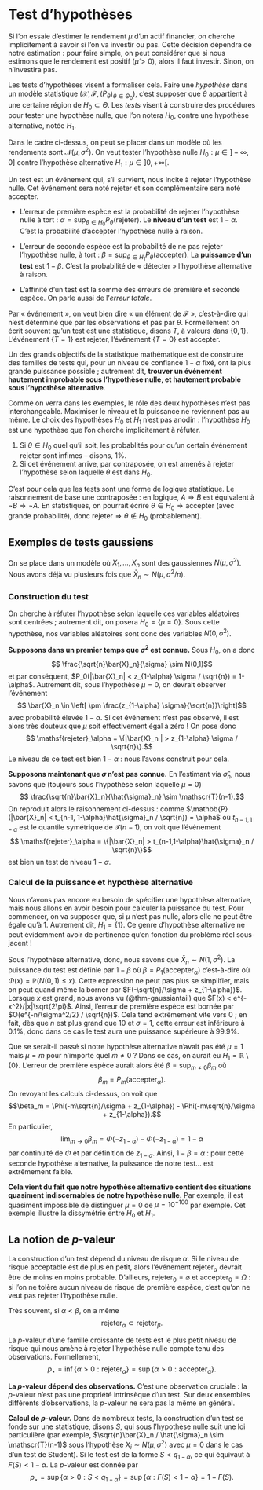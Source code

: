 # Test d'hypothèses

Si l'on essaie d'estimer le rendement $\mu$ d'un actif financier, on cherche implicitement à savoir si l'on va investir ou pas. Cette décision dépendra de notre estimation : pour faire simple, on peut considérer que si nous estimons que le rendement est positif ($\hat{\mu}>0$), alors il faut investir. Sinon, on n'investira pas. 

Les tests d'hypothèses visent à formaliser cela. Faire une *hypothèse* dans un modèle statistique $(\mathcal{X}, \mathscr{F}, (P_\theta)_{\theta \in \Theta_0})$, c'est supposer que $\theta$ appartient à une certaine région de $H_0 \subset \Theta$. Les *tests* visent à construire des procédures pour tester une hypothèse nulle, que l'on notera $H_0$, contre une hypothèse alternative, notée $H_1$. 



Dans le cadre ci-dessus, on peut se placer dans un modèle où les rendements sont $\mathscr{N}(\mu, \sigma^2)$. On veut tester l'hypothèse nulle $H_0 : \mu \in ]-\infty, 0]$ contre l'hypothèse alternative $H_1 : \mu \in ]0,+\infty[$. 

\newcommand{\rejet}{\mathsf{rejeter}}
\newcommand{\accept}{\mathsf{accepter}}


:::{#def-test}
Un test est un événement qui, s'il survient, nous incite à rejeter l'hypothèse nulle. Cet événement sera noté $\rejet$ et son complémentaire sera noté $\accept$. 

- L'erreur de première espèce est la probabilité de rejeter l'hypothèse nulle à tort : $\alpha = \sup_{\theta \in H_0}P_\theta(\rejet)$. Le **niveau d'un test** est $1-\alpha$. C'est la probabilité d'accepter l'hypothèse nulle à raison. 

- L'erreur de seconde espèce est la probabilité de ne pas rejeter l'hypothèse nulle, à tort : $\beta = \sup_{\theta \in H_1}P_\theta(\accept)$. La **puissance d'un test** est $1-\beta$. C'est la probabilité de « détecter » l'hypothèse alternative à raison. 

- L'affinité d'un test est la somme des erreurs de première et seconde espèce. On parle aussi de l'*erreur totale*. 
  
:::

Par « événement », on veut bien dire « un élément de $\mathscr{F}$ », c'est-à-dire qui n'est déterminé que par les observations et pas par $\theta$. Formellement on écrit souvent qu'un test est une statistique, disons $T$, à valeurs dans $\{0,1\}$. L'événement $\{T=1\}$ est $\rejet$, l'événement $\{T=0\}$ est $\accept$.

Un des grands objectifs de la statistique mathématique est de construire des familles de tests qui, pour un niveau de confiance $1-\alpha$ fixé, ont la plus grande puissance possible ; autrement dit, **trouver un événement hautement improbable sous l'hypothèse nulle, et hautement probable sous l'hypothèse alternative**. 

 Comme on verra dans les exemples, le rôle des deux hypothèses n'est pas interchangeable. Maximiser le niveau et la puissance ne reviennent pas au même. Le choix des hypothèses $H_0$ et $H_1$ n'est pas anodin : l'hypothèse $H_0$ est une hypothèse que l'on cherche implicitement à réfuter. 


1. Si $\theta \in H_0$ quel qu'il soit, les probablités pour qu'un certain événement $\rejet$ sont infimes -- disons, 1%. 
2. Si cet événement arrive, par contraposée, on est amenés à rejeter l'hypothèse selon laquelle $\theta$ est dans $H_0$. 

C'est pour cela que les tests sont une forme de logique statistique. Le raisonnement de base une contraposée : en logique, $A \Rightarrow B$ est équivalent à $\neg B \Rightarrow \neg A$. En statistiques, on pourrait écrire $\theta \in H_0 \Rightarrow \accept$ (avec grande probabilité), donc $\rejet \Rightarrow \theta \notin H_0$ (probablement). 

## Exemples de tests gaussiens

On se place dans un modèle où $X_1, \dotsc, X_n$ sont des gaussiennes $N(\mu, \sigma^2)$. Nous avons déjà vu plusieurs fois que $\bar{X}_n \sim N(\mu, \sigma^2/n)$. 

### Construction du test

On cherche à réfuter l'hypothèse selon laquelle ces variables aléatoires sont centrées ; autrement dit, on posera $H_0 = \{\mu=0\}$. Sous cette hypothèse, nos variables aléatoires sont donc des variables $N(0,\sigma^2)$. 

**Supposons dans un premier temps que $\sigma^2$ est connue.** Sous $H_0$, on a donc 
$$ \frac{\sqrt{n}\bar{X}_n}{\sigma} \sim N(0,1)$$
et par conséquent, $P_0(|\bar{X}_n| < z_{1-\alpha} \sigma / \sqrt{n}) = 1-\alpha$. Autrement dit, sous l'hypothèse $\mu = 0$, on devrait observer l'événement 
$$ \bar{X}_n \in \left[ \pm \frac{z_{1-\alpha} \sigma}{\sqrt{n}}\right]$$
avec probabilité élevée $1-\alpha$. Si cet événement n'est pas observé, il est alors très douteux que $\mu$ soit effectivement égal à zéro ! On pose donc 
$$ \rejet_\alpha = \{|\bar{X}_n | > z_{1-\alpha} \sigma / \sqrt{n}\}.$$
Le niveau de ce test est bien $1-\alpha$ : nous l'avons construit pour cela. 

**Supposons maintenant que $\sigma$ n'est pas connue.** En l'estimant via $\hat{\sigma}_n$, nous savons que (toujours sous l'hypothèse selon laquelle $\mu=0$)
$$ \frac{\sqrt{n}\bar{X}_n}{\hat{\sigma}_n} \sim \mathscr{T}(n-1).$$
On reproduit alors le raisonnement ci-dessus : comme $\mathbb{P}(|\bar{X}_n| < t_{n-1, 1-\alpha}\hat{\sigma}_n / \sqrt{n}) = \alpha$ où $t_{n-1,1-\alpha}$ est le quantile symétrique de $\mathscr{T}(n-1)$, on voit que l'événement
$$ \rejet_\alpha = \{|\bar{X}_n| > t_{n-1,1-\alpha}\hat{\sigma}_n / \sqrt{n}\}$$
est bien un test de niveau $1-\alpha$.  

### Calcul de la puissance et hypothèse alternative

Nous n'avons pas encore eu besoin de spécifier une hypothèse alternative, mais nous allons en avoir besoin pour calculer la puissance du test. Pour commencer, on va supposer que, si $\mu$ n'est pas nulle, alors elle ne peut être égale qu'à 1. Autrement dit, $H_1 = \{1\}$. Ce genre d'hypothèse alternative ne peut évidemment avoir de pertinence qu'en fonction du problème réel sous-jacent !

Sous l'hypothèse alternative, donc, nous savons que $\bar{X}_n \sim N(1, \sigma^2)$. La puissance du test est définie par $1-\beta$ où $\beta=P_1(\accept_\alpha)$ c'est-à-dire 
\begin{align}\beta &= P_1(|\bar{X}_n|\leqslant z_{1-\alpha} \sigma / \sqrt{n}) \\
&= P_1 \left(-\frac{z_{1-\alpha} \sigma}{\sqrt{n}}\leqslant \bar{X}_n \leqslant \frac{z_{1-\alpha} \sigma}{\sqrt{n}} \right) \\
&= P_1 \left(-\frac{z_{1-\alpha} \sigma}{\sqrt{n}}-1\leqslant \bar{X}_n - 1 \leqslant \frac{z_{1-\alpha} \sigma}{\sqrt{n}} -1 \right)\\
&= \Phi(-\sqrt{n}/\sigma + z_{1-\alpha}) - \Phi(-\sqrt{n}/\sigma + z_{1-\alpha}).
\end{align}
où $\Phi(x) = \mathbb{P}(N(0,1)\leqslant x)$.
Cette expression ne peut pas plus se simplifier, mais on peut quand même la borner par $F(-\sqrt{n}/\sigma + z_{1-\alpha})$. Lorsque $x$ est grand, nous avons vu (@thm-gaussiantail) que $F(x) < e^{-x^2}/|x|\sqrt{2\pi}$. Ainsi, l'erreur de première espèce est bornée par $O(e^{-n/\sigma^2/2} / \sqrt{n})$. Cela tend extrêmement vite vers 0 ; en fait, dès que $n$ est plus grand que 10 et $\sigma=1$, cette erreur est inférieure à 0.1%, donc dans ce cas le test aura une puissance supérieure à $99.9\%$. 

Que se serait-il passé si notre hypothèse alternative n'avait pas été $\mu=1$ mais $\mu = m$ pour n'importe quel $m\neq 0$ ? Dans ce cas, on aurait eu $H_1 = \mathbb{R}\setminus \{0\}$. L'erreur de première espèce aurait alors été $\beta = \sup_{m\neq 0}\beta_m$ où
$$ \beta_m = P_m(\accept_\alpha).$$
On revoyant les calculs ci-dessus, on voit que 
$$\beta_m = \Phi(-m\sqrt{n}/\sigma + z_{1-\alpha}) - \Phi(-m\sqrt{n}/\sigma + z_{1-\alpha}).$$
En particulier, $$\lim_{m\to 0}\beta_m =\Phi(-z_{1-\alpha}) - \Phi(-z_{1-\alpha}) =  1-\alpha$$ par continuité de $\Phi$ et par définition de $z_{1-\alpha}$. Ainsi, $1-\beta = \alpha$ : pour cette seconde hypothèse alternative, la puissance de notre test… est extrêmement faible. 

**Cela vient du fait que notre hypothèse alternative contient des situations quasiment indiscernables de notre hypothèse nulle.** Par exemple, il est quasiment impossible de distinguer $\mu = 0$ de $\mu = 10^{-100}$ par exemple. Cet exemple illustre la dissymétrie entre $H_0$ et $H_1$. 

## La notion de $p$-valeur

La construction d'un test dépend du niveau de risque $\alpha$. Si le niveau de risque acceptable est de plus en petit, alors l'événement $\rejet_\alpha$ devrait être de moins en moins probable. D'ailleurs, $\rejet_0 = \varnothing$ et $\accept_0 = \Omega$ : si l'on ne tolère aucun niveau de risque de première espèce, c'est qu'on ne veut pas rejeter l'hypothèse nulle. 

Très souvent, si $\alpha<\beta$, on a même 
$$\rejet_\alpha \subset \rejet_\beta.  $$

:::{#def-pval}

La $p$-valeur d'une famille croissante de tests est le plus petit niveau de risque qui nous amène à rejeter l'hypothèse nulle compte tenu des observations. Formellement, 
$$ p_\star = \inf\{\alpha>0 : \rejet_\alpha\} = \sup\{\alpha>0 : \accept_\alpha\}.$$
 
:::

**La $p$-valeur dépend des observations.** C'est une observation cruciale : la $p$-valeur n'est pas une propriété intrinsèque d'un test. Sur deux ensembles différents d'observations, la $p$-valeur ne sera pas la même en général.

**Calcul de $p$-valeur.** Dans de nombreux tests, la construction d'un test se fonde sur une statistique, disons $S$, qui sous l'hypothèse nulle suit une loi particulière (par exemple, $\sqrt{n}\bar{X}_n / \hat{\sigma}_n \sim \mathscr{T}(n-1)$ sous l'hypothèse $X_i \sim N(\mu,\sigma^2)$ avec $\mu=0$ dans le cas d'un test de Student). Si le test est de la forme $S < q_{1-\alpha}$, ce qui équivaut à $F(S)<1-\alpha$. La $p$-valeur est donnée par
$$p_\star = \sup\{\alpha > 0 : S < q_{1-\alpha}\} = \sup\{\alpha : F(S)<1-\alpha\} = 1 - F(S).$$
